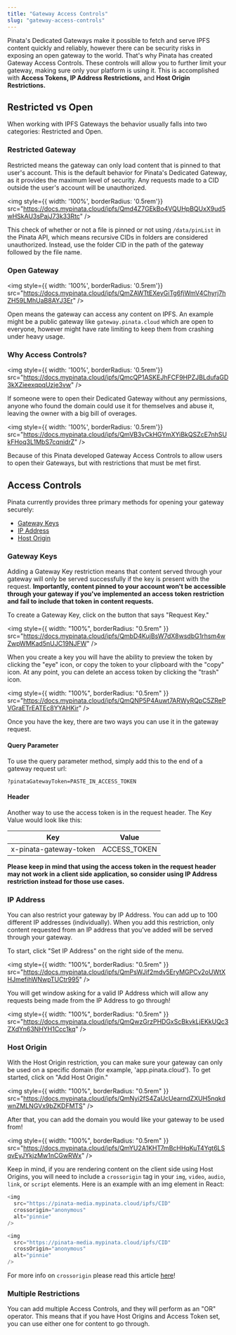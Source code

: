 ```yaml
---
title: "Gateway Access Controls"
slug: "gateway-access-controls"
---
```


Pinata's Dedicated Gateways make it possible to fetch and serve IPFS content quickly and reliably, however there can be security risks in exposing an open gateway to the world. That's why Pinata has created Gateway Access Controls. These controls will allow you to further limit your gateway, making sure only your platform is using it. This is accomplished with **Access Tokens, IP Address Restrictions,** and **Host Origin Restrictions.**

## Restricted vs Open

When working with IPFS Gateways the behavior usually falls into two categories: Restricted and Open.

### Restricted Gateway

Restricted means the gateway can only load content that is pinned to that user's account. This is the default behavior for Pinata's Dedicated Gateway, as it provides the maximum level of security. Any requests made to a CID outside the user's account will be unauthorized.

<img style={{ width: '100%', borderRadius: '0.5rem'}} src="https://docs.mypinata.cloud/ipfs/Qmd4Z7GEkBo4VQUHpBQUxX9ud5wHSkAU3sPajJ73k33Rtc" />

<Info>This check of whether or not a file is pinned or not using `/data/pinList` in the Pinata API, which means recursive CIDs in folders are considered unauthorized. Instead, use the folder CID in the path of the gateway followed by the file name.</Info>

### Open Gateway

<img style={{ width: '100%', borderRadius: '0.5rem'}} src="https://docs.mypinata.cloud/ipfs/QmZAWTtEXeyGiTg6fjWmV4Chyrj7hZH59LMhUaB8AYJ3Er" />

Open means the gateway can access any content on IPFS. An example might be a public gateway like `gateway.pinata.cloud` which are open to everyone, however might have rate limiting to keep them from crashing under heavy usage.

### Why Access Controls?

<img style={{ width: '100%', borderRadius: '0.5rem'}} src="https://docs.mypinata.cloud/ipfs/QmcQP1ASKEJhFCF9HPZJBLdufaGD3kXZieexqpqUzje3vw" />

If someone were to open their Dedicated Gateway without any permissions, anyone who found the domain could use it for themselves and abuse it, leaving the owner with a big bill of overages.

<img style={{ width: '100%', borderRadius: '0.5rem'}} src="https://docs.mypinata.cloud/ipfs/QmVB3vCkHGYmXYiBkQSZcE7nhSUkFHoq3L1MbS7cqnidrZ" />


Because of this Pinata developed Gateway Access Controls to allow users to open their Gateways, but with restrictions that must be met first.


## Access Controls

Pinata currently provides three primary methods for opening your gateway securely:
- [Gateway Keys](#gateway-keys)
- [IP Address](#ip-address)
- [Host Origin](#host-origin)

### Gateway Keys

Adding a Gateway Key restriction means that content served through your gateway will only be served successfully if the key is present with the request. **Importantly, content pinned to your account won't be accessible through your gateway if you've implemented an access token restriction and fail to include that token in content requests.**

To create a Gateway Key, click on the button that says "Request Key."

<img
  style={{ width: "100%", borderRadius: "0.5rem" }}
  src="https://docs.mypinata.cloud/ipfs/QmbD4KujBsW7dX8wsdbG1rhsm4wZwpWMKad5nUJC19NJFW"
/>

When you create a key you will have the ability to preview the token by clicking the "eye" icon, or copy the token to your clipboard with the "copy" icon. At any point, you can delete an access token by clicking the "trash" icon.

<img
  style={{ width: "100%", borderRadius: "0.5rem" }}
  src="https://docs.mypinata.cloud/ipfs/QmQNP5P4Auwt7ARWyRQpC5ZRePVGraETrEATEc8YYAHKir"
/>

Once you have the key, there are two ways you can use it in the gateway request.

#### Query Parameter

To use the query parameter method, simply add this to the end of a gateway request url:

```
?pinataGatewayToken=PASTE_IN_ACCESS_TOKEN
```

#### Header

Another way to use the access token is in the request header. The Key Value would look like this:

| Key                    | Value        |
| ---------------------- | ------------ |
| x-pinata-gateway-token | ACCESS_TOKEN |

**Please keep in mind that using the access token in the request header may not work in a client side application, so consider using IP Address restriction instead for those use cases.**

### IP Address

You can also restrict your gateway by IP Address. You can add up to 100 different IP addresses (individually). When you add this restriction, only content requested from an IP address that you've added will be served through your gateway.

To start, click "Set IP Address" on the right side of the menu.

<img
  style={{ width: "100%", borderRadius: "0.5rem" }}
  src="https://docs.mypinata.cloud/ipfs/QmPsWJif2mdv5EryMGPCv2oUWtXHJmefihWNwpTUCtr995"
/>

You will get window asking for a valid IP Address which will allow any requests being made from the IP Address to go through!

<img
  style={{ width: "100%", borderRadius: "0.5rem" }}
  src="https://docs.mypinata.cloud/ipfs/QmQwzGrzPHDGxScBkvkLjEKkUQc3ZXdYn63NHYH1Ccc1kq"
/>

### Host Origin

With the Host Origin restriction, you can make sure your gateway can only be used on a specific domain (for example, 'app.pinata.cloud'). To get started, click on "Add Host Origin."

<img
  style={{ width: "100%", borderRadius: "0.5rem" }}
  src="https://docs.mypinata.cloud/ipfs/QmNyi2fS4ZaUcUearndZXUH5nqkdwnZMLNGVx9bZKDFMTS"
/>

After that, you can add the domain you would like your gateway to be used from!

<img
  style={{ width: "100%", borderRadius: "0.5rem" }}
  src="https://docs.mypinata.cloud/ipfs/QmYU2A1KHT7mBcHHqKuT4Ygt6LSqvEyJYkjzMw1nCGwRWx"
/>

Keep in mind, if you are rendering content on the client side using Host Origins, you will need to include a `crossorigin` tag in your `img`, `video`, `audio`, `link`, or `script` elements. Here is an example with an img element in React:

<CodeGroup>

```javascript html
<img
  src="https://pinata-media.mypinata.cloud/ipfs/CID"
  crossorigin="anonymous"
  alt="pinnie"
/>
```

```javascript React
<img
  src="https://pinata-media.mypinata.cloud/ipfs/CID"
  crossOrigin="anonymous"
  alt="pinnie"
/>
```

</CodeGroup>

For more info on `crossorigin` please read this article [here](https://developer.mozilla.org/en-US/docs/Web/HTML/Attributes/crossorigin)!

### Multiple Restrictions

You can add multiple Access Controls, and they will perform as an "OR" operator. This means that if you have Host Origins and Access Token set, you can use either one for content to go through.
